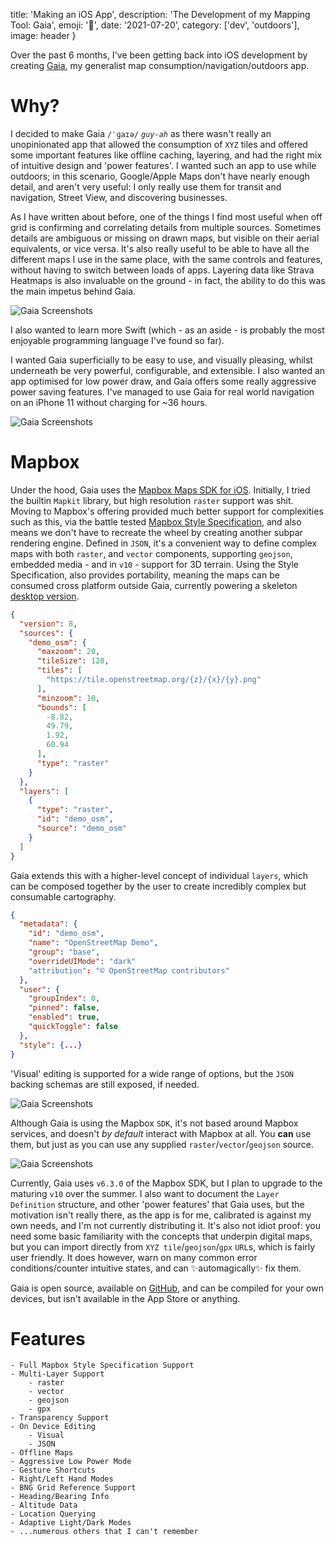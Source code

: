 


  title: 'Making an iOS App',
  description: 'The Development of my Mapping Tool: Gaia',
  emoji: '📱',
  date: '2021-07-20',
  category: ['dev', 'outdoors'],
  image: header
}

Over the past 6 months, I've been getting back into iOS development by creating [Gaia](https://github.com/reubn/gaia), my generalist map consumption/navigation/outdoors app.

# Why?

I decided to make Gaia `/ˈɡaɪə/` *`guy-ah`* as there wasn't really an unopinionated app that allowed the consumption of `XYZ` tiles and offered some important features like offline caching, layering, and had the right mix of intuitive design and 'power features'. I wanted such an app to use while outdoors; in this scenario, Google/Apple Maps don't have nearly enough detail, and aren't very useful: I only really use them for transit and navigation, Street View, and discovering businesses.

As I have written about <ActiveLink href="/posts/adventure-maps">before</ActiveLink>, one of the things I find most useful when off grid is confirming and correlating details from multiple sources. Sometimes details are ambiguous or missing on drawn maps, but visible on their aerial equivalents, or vice versa. It's also really useful to be able to have all the different maps I use in the same place, with the same controls and features, without having to switch between loads of apps. Layering data like Strava Heatmaps is also invaluable on the ground - in fact, the ability to do this was the main impetus behind Gaia.

<Image image={a} alt="Gaia Screenshots" />

I also wanted to learn more Swift (which - as an aside - is probably the most enjoyable programming language I've found so far).

I wanted Gaia superficially to be easy to use, and visually pleasing, whilst underneath be very powerful, configurable, and extensible. I also wanted an app optimised for low power draw, and Gaia offers some really aggressive power saving features. I've managed to use Gaia for real world navigation on an iPhone 11 without charging for ~36 hours.

<Image image={b} alt="Gaia Screenshots" />

# Mapbox

Under the hood, Gaia uses the [Mapbox Maps SDK for iOS](https://docs.mapbox.com/ios/maps/guides/). Initially, I tried the builtin `Mapkit` library, but high resolution `raster` support was shit. Moving to Mapbox's offering provided much better support for complexities such as this, via the battle tested [Mapbox Style Specification](https://docs.mapbox.com/mapbox-gl-js/style-spec/), and also means we don't have to recreate the wheel by creating another subpar rendering engine. Defined in `JSON`, it's a convenient way to define complex maps with both `raster`, and `vector` components, supporting `geojson`, embedded media - and in `v10` - support for 3D terrain. Using the Style Specification, also provides portability, meaning the maps can be consumed cross platform outside Gaia, currently powering a skeleton [desktop version](https://github.com/reubn/gaia/web).

``` json Mapbox Style
{
  "version": 8,
  "sources": {
    "demo_osm": {
      "maxzoom": 20,
      "tileSize": 128,
      "tiles": [
        "https://tile.openstreetmap.org/{z}/{x}/{y}.png"
      ],
      "minzoom": 10,
      "bounds": [
        -8.82,
        49.79,
        1.92,
        60.94
      ],
      "type": "raster"
    }
  },
  "layers": [
    {
      "type": "raster",
      "id": "demo_osm",
      "source": "demo_osm"
    }
  ]
}
```

Gaia extends this with a higher-level concept of individual `layers`, which can be composed together by the user to create incredibly complex but consumable cartography.

``` json Gaia Layer Definition
{
  "metadata": {
    "id": "demo_osm",
    "name": "OpenStreetMap Demo",
    "group": "base",
    "overrideUIMode": "dark"
    "attribution": "© OpenStreetMap contributors"
  },
  "user": {
    "groupIndex": 0,
    "pinned": false,
    "enabled": true,
    "quickToggle": false
  },
  "style": {...}
}
```

'Visual' editing is supported for a wide range of options, but the `JSON` backing schemas are still exposed, if needed.

<Image image={d} alt="Gaia Screenshots" />

Although Gaia is using the Mapbox `SDK`, it's not based around Mapbox services, and doesn't *by default* interact with Mapbox at all. You **can** use them, but just as you can use any supplied `raster`/`vector`/`geojson` source.

<Image image={c} alt="Gaia Screenshots" />

Currently, Gaia uses `v6.3.0` of the Mapbox SDK, but I plan to upgrade to the maturing `v10` over the summer. I also want to document the `Layer Definition` structure, and other 'power features' that Gaia uses, but the motivation isn't really there, as the app is for me, calibrated is against my own needs, and I'm not currently distributing it. It's also not idiot proof: you need some basic familiarity with the concepts that underpin digital maps, but you can import directly from `XYZ tile`/`geojson`/`gpx` `URL`s, which is fairly user friendly. It does however, warn on many common error conditions/counter intuitive states, and can ✨automagically✨ fix them.

Gaia is open source, available on [GitHub](https://github.com/reubn/gaia), and can be compiled for your own devices, but isn't available in the App Store or anything.

# Features
```
- Full Mapbox Style Specification Support
- Multi-Layer Support
    - raster
    - vector
    - geojson
    - gpx
- Transparency Support
- On Device Editing
    - Visual
    - JSON
- Offline Maps
- Aggressive Low Power Mode
- Gesture Shortcuts
- Right/Left Hand Modes
- BNG Grid Reference Support
- Heading/Bearing Info
- Altitude Data
- Location Querying
- Adaptive Light/Dark Modes
- ...numerous others that I can't remember
```
